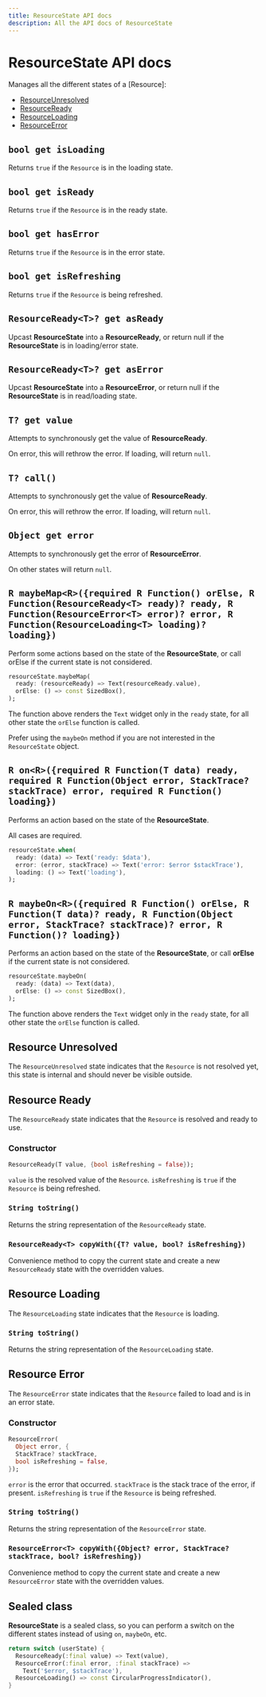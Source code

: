 ```yaml
---
title: ResourceState API docs
description: All the API docs of ResourceState
---
```


# ResourceState API docs

Manages all the different states of a [Resource]:
 - [ResourceUnresolved](#resource-unresolved)
 - [ResourceReady](#resource-ready)
 - [ResourceLoading](#resource-loading)
 - [ResourceError](#resource-error)

## `bool get isLoading`

Returns `true` if the `Resource` is in the loading state.

## `bool get isReady`

Returns `true` if the `Resource` is in the ready state.

## `bool get hasError`

Returns `true` if the `Resource` is in the error state.

## `bool get isRefreshing`

Returns `true` if the `Resource` is being refreshed.

## `ResourceReady<T>? get asReady`

Upcast __ResourceState__ into a __ResourceReady__, or return null if the __ResourceState__ is in loading/error state.

## `ResourceReady<T>? get asError`

Upcast __ResourceState__ into a __ResourceError__, or return null if the __ResourceState__ is in read/loading state.

## `T? get value`

Attempts to synchronously get the value of __ResourceReady__.

On error, this will rethrow the error.
If loading, will return `null`.

## `T? call()`

Attempts to synchronously get the value of __ResourceReady__.

On error, this will rethrow the error.
If loading, will return `null`.

## `Object get error`

Attempts to synchronously get the error of __ResourceError__.

On other states will return `null`.

## `R maybeMap<R>({required R Function() orElse, R Function(ResourceReady<T> ready)? ready, R Function(ResourceError<T> error)? error, R Function(ResourceLoading<T> loading)? loading})`

Perform some actions based on the state of the __ResourceState__, or call orElse if the current state is not considered.

```dart
resourceState.maybeMap(
  ready: (resourceReady) => Text(resourceReady.value),
  orElse: () => const SizedBox(),
);
```

The function above renders the `Text` widget only in the `ready` state, for all other state the `orElse` function is called.

Prefer using the `maybeOn` method if you are not interested in the `ResourceState` object.

## `R on<R>({required R Function(T data) ready, required R Function(Object error, StackTrace? stackTrace) error, required R Function() loading})`

Performs an action based on the state of the __ResourceState__.

All cases are required.

```dart
resourceState.when(
  ready: (data) => Text('ready: $data'),
  error: (error, stackTrace) => Text('error: $error $stackTrace'),
  loading: () => Text('loading'),
);
```

## `R maybeOn<R>({required R Function() orElse, R Function(T data)? ready, R Function(Object error, StackTrace? stackTrace)? error, R Function()? loading})`

Performs an action based on the state of the __ResourceState__, or call __orElse__ if the current state is not considered.

```dart
resourceState.maybeOn(
  ready: (data) => Text(data),
  orElse: () => const SizedBox(),
);
```

The function above renders the `Text` widget only in the `ready` state, for all other state the `orElse` function is called.

## Resource Unresolved

The `ResourceUnresolved` state indicates that the `Resource` is not resolved yet, this state is internal and should never be visible outside.

## Resource Ready

The `ResourceReady` state indicates that the `Resource` is resolved and ready to use.

### Constructor

```dart
ResourceReady(T value, {bool isRefreshing = false});
```

`value` is the resolved value of the `Resource`.
`isRefreshing` is `true` if the `Resource` is being refreshed.

### `String toString()`

Returns the string representation of the `ResourceReady` state.

### `ResourceReady<T> copyWith({T? value, bool? isRefreshing})`

Convenience method to copy the current state and create a new `ResourceReady` state with the overridden values.

## Resource Loading

The `ResourceLoading` state indicates that the `Resource` is loading.

### `String toString()`

Returns the string representation of the `ResourceLoading` state.

## Resource Error

The `ResourceError` state indicates that the `Resource` failed to load and is in an error state.

### Constructor

```dart
ResourceError(
  Object error, {
  StackTrace? stackTrace,
  bool isRefreshing = false,
});
```

`error` is the error that occurred.
`stackTrace` is the stack trace of the error, if present.
`isRefreshing` is `true` if the `Resource` is being refreshed.

### `String toString()`

Returns the string representation of the `ResourceError` state.

### `ResourceError<T> copyWith({Object? error, StackTrace? stackTrace, bool? isRefreshing})`

Convenience method to copy the current state and create a new `ResourceError` state with the overridden values.

## Sealed class

__ResourceState__ is a sealed class, so you can perform a switch on the different states instead of using `on`, `maybeOn`, etc.

```dart
return switch (userState) {
  ResourceReady(:final value) => Text(value),
  ResourceError(:final error, :final stackTrace) =>
    Text('$error, $stackTrace'),
  ResourceLoading() => const CircularProgressIndicator(),
}
```
